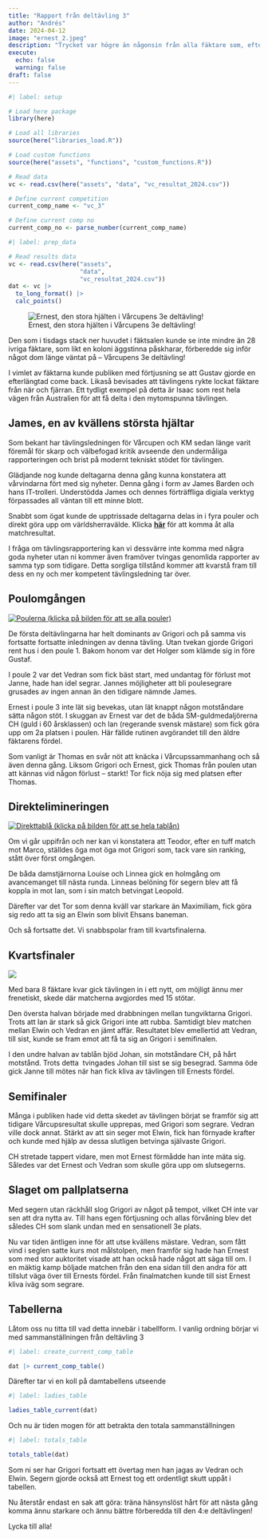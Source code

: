 ```yaml
---
title: "Rapport från deltävling 3"
author: "Andrés"
date: 2024-04-12
image: "ernest_2.jpeg"
description: "Trycket var högre än någonsin från alla fäktare som, efter att ha kalasat på påskägg, nu ville visa vad dom gick för."
execute: 
  echo: false
  warning: false
draft: false
---
```


```r
#| label: setup

# Load here package
library(here)

# Load all libraries
source(here("libraries_load.R"))

# Load custom functions
source(here("assets", "functions", "custom_functions.R"))

# Read data
vc <- read.csv(here("assets", "data", "vc_resultat_2024.csv"))

# Define current competition
current_comp_name <- "vc_3"

# Define current comp no
current_comp_no <- parse_number(current_comp_name)
```

```r
#| label: prep_data

# Read results data
vc <- read.csv(here("assets", 
                    "data", 
                    "vc_resultat_2024.csv"))
dat <- vc |> 
  to_long_format() |> 
  calc_points()
```

![Ernest, den stora hjälten i Vårcupens 3e deltävling!](Ernest.jpeg)

Den som i tisdags stack ner huvudet i fäktsalen kunde se inte mindre än 28 ivriga fäktare, som likt en koloni äggstinna påskharar, förberedde sig inför något dom länge väntat på – Vårcupens 3e deltävling!

I vimlet av fäktarna kunde publiken med förtjusning se att Gustav gjorde en efterlängtad come back. Likaså bevisades att tävlingens rykte lockat fäktare från när och fjärran. Ett tydligt exempel på detta är Isaac som rest hela vägen från Australien för att få delta i den mytomspunna tävlingen.

## James, en av kvällens största hjältar

Som bekant har tävlingsledningen för Vårcupen och KM sedan länge varit föremål för skarp och välbefogad kritik avseende den undermåliga rapporteringen och brist på modernt tekniskt stödet för tävlingen.

Glädjande nog kunde deltagarna denna gång kunna konstatera att vårvindarna fört med sig nyheter. Denna gång i form av James Barden och hans IT-trolleri. Understödda James och dennes förträffliga digiala verktyg förpassades all väntan till ett minne blott.

Snabbt som ögat kunde de upptrissade deltagarna delas in i fyra pouler och direkt göra upp om världsherravälde. Klicka [**här**](https://www.fencingtimelive.com/tournaments/eventSchedule/1775F0C1B0C64C2DA5F6BB0820BD4C01#today) för att komma åt alla matchresultat.

I fråga om tävlingsrapportering kan vi dessvärre inte komma med några goda nyheter utan ni kommer även framöver tvingas genomlida rapporter av samma typ som tidigare. Detta sorgliga tillstånd kommer att kvarstå fram till dess en ny och mer kompetent tävlingsledning tar över.

## Poulomgången

[![Poulerna (klicka på bilden för att se alla pouler)](pouler.png)](https://www.fencingtimelive.com/pools/scores/61F145D17AB14B10B94666903E506343/ECA49DFBE16A45CB9414096E0F7BA11B)

De första deltävlingarna har helt dominants av Grigori och på samma vis fortsatte fortsatte inledningen av denna tävling. Utan tvekan gjorde Grigori rent hus i den poule 1. Bakom honom var det Holger som klämde sig in före Gustaf. 

I poule 2 var det Vedran som fick bäst start, med undantag för förlust mot Janne, hade han idel segrar. Jannes möjligheter att bli poulesegrare grusades av ingen annan än den tidigare nämnde James.

Ernest i poule 3 inte lät sig bevekas, utan lät knappt någon motståndare sätta någon stöt. I skuggan av Ernest var det de båda SM-guldmedaljörerna CH (guld i 60 årsklassen) och Ian (regerande svensk mästare) som fick göra upp om 2a platsen i poulen. Här fällde rutinen avgörandet till den äldre fäktarens fördel.

Som vanligt är Thomas en svår nöt att knäcka i Vårcupssammanhang och så även denna gång. Liksom Grigori och Ernest, gick Thomas från poulen utan att kännas vid någon förlust – starkt! Tor fick nöja sig med platsen efter Thomas.

## Direktelimineringen

[![Direkttablå (klicka på bilden för att se hela tablån)](tableau.png)](https://www.fencingtimelive.com/tableaus/scores/61F145D17AB14B10B94666903E506343/F23FE12CAB12459CAC9F330B57DBA7F6)

Om vi går uppifrån och ner kan vi konstatera att Teodor, efter en tuff match mot Marco, ställdes öga mot öga mot Grigori som, tack vare sin ranking, stått över först omgången.

De båda damstjärnorna Louise och Linnea gick en holmgång om avancemanget till nästa runda. Linneas belöning för segern blev att få koppla in mot Ian, som i sin match betvingat Leopold.

Därefter var det Tor som denna kväll var starkare än Maximiliam, fick göra sig redo att ta sig an Elwin som blivit Ehsans baneman.

Och så fortsatte det. Vi snabbspolar fram till kvartsfinalerna.

## Kvartsfinaler

[![](kvartsfinaler.png)](https://www.fencingtimelive.com/tableaus/scores/61F145D17AB14B10B94666903E506343/F23FE12CAB12459CAC9F330B57DBA7F6)

Med bara 8 fäktare kvar gick tävlingen in i ett nytt, om möjligt ännu mer frenetiskt, skede där matcherna avgjordes med 15 stötar. 

Den översta halvan började med drabbningen mellan tungviktarna Grigori. Trots att Ian är stark så gick Grigori inte att rubba. Samtidigt blev matchen mellan Elwin och Vedran en jämt affär. Resultatet blev emellertid att Vedran, till sist, kunde se fram emot att få ta sig an Grigori i semifinalen.

I den undre halvan av tablån bjöd Johan, sin motståndare CH, på hårt motstånd. Trots detta  tvingades Johan till sist se sig besegrad. Samma öde gick Janne till mötes när han fick kliva av tävlingen till Ernests fördel.

## Semifinaler

Många i publiken hade vid detta skedet av tävlingen börjat se framför sig att tidigare Vårcupsresultat skulle upprepas, med Grigori som segrare. Vedran ville dock annat. Stärkt av att sin seger mot Elwin, fick han förnyade krafter och kunde med hjälp av dessa slutligen betvinga självaste Grigori.

CH stretade tappert vidare, men mot Ernest förmådde han inte mäta sig. Således var det Ernest och Vedran som skulle göra upp om slutsegerns.

## Slaget om pallplatserna

Med segern utan räckhåll slog Grigori av något på tempot, vilket CH inte var sen att dra nytta av. Till hans egen förtjusning och allas förvåning blev det således CH som slank undan med en sensationell 3e plats.

Nu var tiden äntligen inne för att utse kvällens mästare. Vedran, som fått vind i seglen satte kurs mot målstolpen, men framför sig hade han Ernest som med stor auktoritet visade att han också hade något att säga till om. I en mäktig kamp böljade matchen från den ena sidan till den andra för att tillslut väga över till Ernests fördel. Från finalmatchen kunde till sist Ernest kliva iväg som segrare.

## Tabellerna

Låtom oss nu titta till vad detta innebär i tabellform. I vanlig ordning börjar vi med sammanställningen från deltävling 3

```r
#| label: create_current_comp_table

dat |> current_comp_table()
```

Därefter tar vi en koll på damtabellens utseende

```r
#| label: ladies_table

ladies_table_current(dat)
```

Och nu är tiden mogen för att betrakta den totala sammanställningen

```r
#| label: totals_table

totals_table(dat)
```

Som ni ser har Grigori fortsatt ett övertag men han jagas av Vedran och Elwin. Segern gjorde också att Ernest tog ett ordentligt skutt uppåt i tabellen.

Nu återstår endast en sak att göra: träna hänsynslöst hårt för att nästa gång komma ännu starkare och ännu bättre förberedda till den 4:e deltävlingen!

Lycka till alla!
